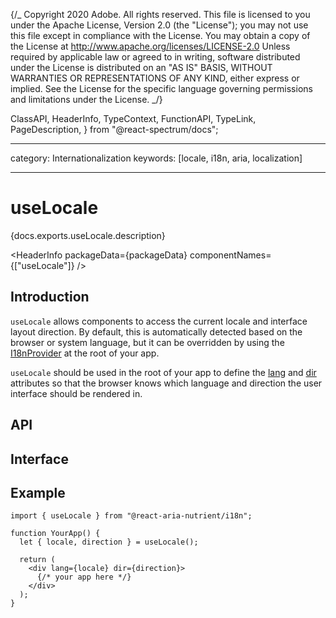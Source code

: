 {/_ Copyright 2020 Adobe. All rights reserved.
This file is licensed to you under the Apache License, Version 2.0 (the "License");
you may not use this file except in compliance with the License. You may obtain a copy
of the License at http://www.apache.org/licenses/LICENSE-2.0
Unless required by applicable law or agreed to in writing, software distributed under
the License is distributed on an "AS IS" BASIS, WITHOUT WARRANTIES OR REPRESENTATIONS
OF ANY KIND, either express or implied. See the License for the specific language
governing permissions and limitations under the License. _/}


  ClassAPI,
  HeaderInfo,
  TypeContext,
  FunctionAPI,
  TypeLink,
  PageDescription,
} from "@react-spectrum/docs";

---

category: Internationalization
keywords: [locale, i18n, aria, localization]

---

# useLocale

<PageDescription>{docs.exports.useLocale.description}</PageDescription>

<HeaderInfo packageData={packageData} componentNames={["useLocale"]} />

## Introduction

`useLocale` allows components to access the current locale and interface layout direction.
By default, this is automatically detected based on the browser or system language, but it can
be overridden by using the [I18nProvider](I18nProvider.html) at the root of your app.

`useLocale` should be used in the root of your app to define the
[lang](https://developer.mozilla.org/en-US/docs/Web/HTML/Global_attributes/lang)
and [dir](https://developer.mozilla.org/en-US/docs/Web/HTML/Global_attributes/dir) attributes
so that the browser knows which language and direction the user interface should be rendered in.

## API

<FunctionAPI function={docs.exports.useLocale} links={docs.links} />

## Interface

<ClassAPI
  class={docs.links[docs.exports.useLocale.return.id]}
  links={docs.links}
/>

## Example

```tsx
import { useLocale } from "@react-aria-nutrient/i18n";

function YourApp() {
  let { locale, direction } = useLocale();

  return (
    <div lang={locale} dir={direction}>
      {/* your app here */}
    </div>
  );
}
```
